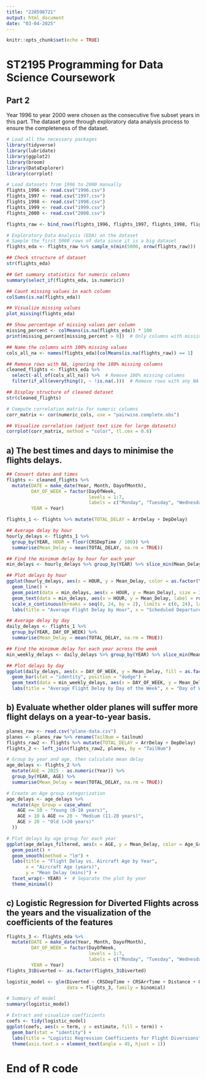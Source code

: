 ---
title: "220598721"
output: html_document
date: "03-04-2025"
---

```{r setup, include=FALSE}
knitr::opts_chunk$set(echo = TRUE)
```

# ST2195 Programming for Data Science Coursework

## Part 2
Year 1996 to year 2000 were chosen as the consecutive five subset years in this part.
The dataset gone through exploratory data analysis process to ensure the completeness of the dataset.

```{r Data-preprocessing}
# Load all the necessary packages 
library(tidyverse)
library(lubridate)
library(ggplot2)
library(broom)
library(DataExplorer)
library(corrplot)

# Load datasets from 1996 to 2000 manually
flights_1996 <- read.csv("1996.csv")
flights_1997 <- read.csv("1997.csv")
flights_1998 <- read.csv("1998.csv")
flights_1999 <- read.csv("1999.csv")
flights_2000 <- read.csv("2000.csv")

flights_raw <- bind_rows(flights_1996, flights_1997, flights_1998, flights_1999, flights_2000)

# Exploratory Data Analysis (EDA) on the dataset
# Sample the first 5000 rows of data since it is a big dataset
flights_eda <- flights_raw %>% sample_n(min(5000, nrow(flights_raw)))

## Check structure of dataset
str(flights_eda)

## Get summary statistics for numeric columns
summary(select_if(flights_eda, is.numeric))

## Count missing values in each column
colSums(is.na(flights_eda))

## Visualize missing values
plot_missing(flights_eda)

## Show percentage of missing values per column
missing_percent <- colMeans(is.na(flights_eda)) * 100
print(missing_percent[missing_percent > 0])  # Only columns with missing values

## Name the columns with 100% missing values
cols_all_na <- names(flights_eda)[colMeans(is.na(flights_raw)) == 1]

## Remove rows with NA, ignoring the 100% missing columns
cleaned_flights <- flights_eda %>%
  select(-all_of(cols_all_na)) %>%  # Remove 100% missing columns
  filter(if_all(everything(), ~ !is.na(.)))  # Remove rows with any NA

## Display structure of cleaned dataset
str(cleaned_flights)

# Compute correlation matrix for numeric columns
corr_matrix <- cor(numeric_cols, use = "pairwise.complete.obs")

## Visualize correlation (adjust text size for large datasets)
corrplot(corr_matrix, method = "color", tl.cex = 0.6)
```

## a) The best times and days to minimise the flights delays.
```{r Question-a}
## Convert dates and times
flights <- cleaned_flights %>% 
  mutate(DATE = make_date(Year, Month, DayofMonth),
         DAY_OF_WEEK = factor(DayOfWeek, 
                              levels = 1:7, 
                              labels = c("Monday", "Tuesday", "Wednesday", "Thursday", "Friday", "Saturday", "Sunday")),
         YEAR = Year)

flights_1 <- flights %>% mutate(TOTAL_DELAY = ArrDelay + DepDelay)

## Average delay by hour
hourly_delays <- flights_1 %>%
  group_by(YEAR, HOUR = floor(CRSDepTime / 100)) %>%
  summarise(Mean_Delay = mean(TOTAL_DELAY, na.rm = TRUE))

## Find the minimum delay by hour for each year
min_delays <- hourly_delays %>% group_by(YEAR) %>% slice_min(Mean_Delay, n = 1)

## Plot delays by hour
ggplot(hourly_delays, aes(x = HOUR, y = Mean_Delay, color = as.factor(YEAR))) +
  geom_line() +
  geom_point(data = min_delays, aes(x = HOUR, y = Mean_Delay), size = 3) +
  geom_text(data = min_delays, aes(x = HOUR, y = Mean_Delay, label = round(Mean_Delay, 1)), color = "black", vjust = -0.5) +
  scale_x_continuous(breaks = seq(0, 24, by = 2), limits = c(0, 24), labels = sprintf("%02d00", seq(0, 24, by = 2))) +
  labs(title = "Average Flight Delay by Hour", x = "Scheduled Departure Hour (24-hour format)", y = "Mean Delay (mins)")

## Average delay by day
daily_delays <- flights_1 %>%
  group_by(YEAR, DAY_OF_WEEK) %>%
  summarise(Mean_Delay = mean(TOTAL_DELAY, na.rm = TRUE))

## Find the minimum delay for each year across the week
min_weekly_delays <- daily_delays %>% group_by(YEAR) %>% slice_min(Mean_Delay, n = 1)

## Plot delays by day
ggplot(daily_delays, aes(x = DAY_OF_WEEK, y = Mean_Delay, fill = as.factor(YEAR))) +
  geom_bar(stat = "identity", position = "dodge") +
  geom_text(data = min_weekly_delays, aes(x = DAY_OF_WEEK, y = Mean_Delay, label = round(Mean_Delay, 1)), color = "black", vjust = -0.5, position = position_dodge(width = 0.9)) +
  labs(title = "Average Flight Delay by Day of the Week", x = "Day of Week", y = "Mean Delay (mins)")
```

## b) Evaluate whether older planes will suffer more flight delays on a year-to-year basis.
```{r Question-b}
planes_raw <- read.csv("plane-data.csv") 
planes <- planes_raw %>% rename(TailNum = tailnum)
flights_raw2 <- flights %>% mutate(TOTAL_DELAY = ArrDelay + DepDelay)
flights_2 <- left_join(flights_raw2, planes, by = "TailNum")

# Group by year and age, then calculate mean delay
age_delays <- flights_2 %>%
  mutate(AGE = 2025 - as.numeric(Year)) %>%
  group_by(YEAR, AGE) %>%
  summarise(Mean_Delay = mean(TOTAL_DELAY, na.rm = TRUE))

# Create an Age group categorization
age_delays <- age_delays %>%
  mutate(Age_Group = case_when(
    AGE <= 10 ~ "Young (0-10 years)",
    AGE > 10 & AGE <= 20 ~ "Medium (11-20 years)",
    AGE > 20 ~ "Old (>20 years)"
  ))

# Plot delays by age group for each year
ggplot(age_delays_filtered, aes(x = AGE, y = Mean_Delay, color = Age_Group)) +
  geom_point() +
  geom_smooth(method = "lm") +
  labs(title = "Flight Delay vs. Aircraft Age by Year", 
       x = "Aircraft Age (years)", 
       y = "Mean Delay (mins)") +
  facet_wrap(~ YEAR) +  # Separate the plot by year
  theme_minimal()
```

## c) Logistic Regression for Diverted Flights across the years and the visualization of the coefficients of the features
```{r Question-c}
flights_3 <- flights_eda %>% 
  mutate(DATE = make_date(Year, Month, DayofMonth),
         DAY_OF_WEEK = factor(DayOfWeek, 
                              levels = 1:7, 
                              labels = c("Monday", "Tuesday", "Wednesday", "Thursday", "Friday", "Saturday", "Sunday")),
         YEAR = Year)
flights_3$Diverted <- as.factor(flights_3$Diverted)  

logistic_model <- glm(Diverted ~ CRSDepTime + CRSArrTime + Distance + UniqueCarrier + DAY_OF_WEEK , 
                      data = flights_3, family = binomial)

# Summary of model
summary(logistic_model)

# Extract and visualize coefficients
coefs <- tidy(logistic_model)
ggplot(coefs, aes(x = term, y = estimate, fill = term)) +
  geom_bar(stat = "identity") +
  labs(title = "Logistic Regression Coefficients for Flight Diversions", x = "Variable", y = "Coefficient") +
  theme(axis.text.x = element_text(angle = 45, hjust = 1))
```

# End of R code
